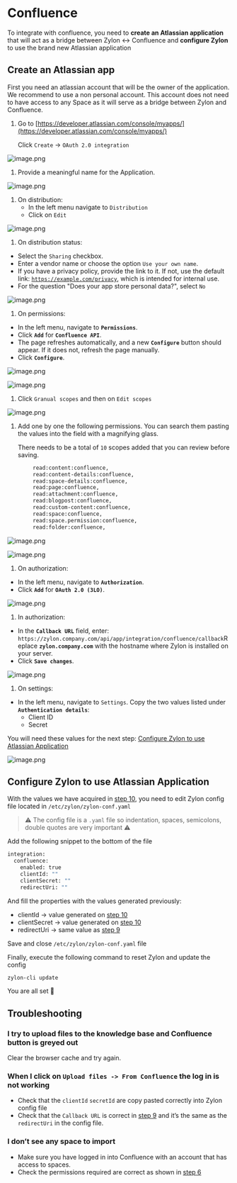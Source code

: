 # Confluence

To integrate with confluence, you need to **create an Atlassian application** that will act as a bridge between Zylon ↔ Confluence and **configure Zylon** to use the brand new Atlassian application

## Create an Atlassian app

First you need an atlassian account that will be the owner of the application. We recommend to use a non personal account. This account does not need to have access to any Space as it will serve as a bridge between Zylon and Confluence.

1. Go to [https://developer.atlassian.com/console/myapps/](https://developer.atlassian.com/console/myapps/)
    
    Click `Create` → `OAuth 2.0 integration`
    

![image.png](Confluence%201bd00531e9a78044abfdfcbad95408d1/image.png)

1. Provide a meaningful name for the Application.

![image.png](Confluence%201bd00531e9a78044abfdfcbad95408d1/image%201.png)

1. On distribution:
    - In the left menu navigate to `Distribution`
    - Click on `Edit`

![image.png](Confluence%201bd00531e9a78044abfdfcbad95408d1/image%202.png)

1. On distribution status:
- Select the `Sharing` checkbox.
- Enter a vendor name or choose the option `Use your own name`.
- If you have a privacy policy, provide the link to it. If not, use the default link: [`https://example.com/privacy`](https://example.com/privacy), which is intended for internal use.
- For the question "Does your app store personal data?", select `No`

![image.png](Confluence%201bd00531e9a78044abfdfcbad95408d1/image%203.png)

1.  On permissions: 
- In the left menu, navigate to **`Permissions`**.
- Click **`Add`** for **`Confluence API`**.
- The page refreshes automatically, and a new **`Configure`** button should appear. If it does not, refresh the page manually.
- Click **`Configure`**.

![image.png](Confluence%201bd00531e9a78044abfdfcbad95408d1/image%204.png)

![image.png](Confluence%201bd00531e9a78044abfdfcbad95408d1/image%205.png)

1. Click `Granual scopes` and then on `Edit scopes` 

![image.png](Confluence%201bd00531e9a78044abfdfcbad95408d1/image%206.png)

1. Add one by one the following permissions. You can search them pasting the values into the field with a magnifying glass.
    
    There needs to be a total of `10` scopes added that you can review before saving.
    

```bash
        read:content:confluence,
        read:content-details:confluence,
        read:space-details:confluence,
        read:page:confluence,
        read:attachment:confluence,
        read:blogpost:confluence,
        read:custom-content:confluence,
        read:space:confluence,
        read:space.permission:confluence,
        read:folder:confluence,

```

![image.png](Confluence%201bd00531e9a78044abfdfcbad95408d1/image%207.png)

![image.png](Confluence%201bd00531e9a78044abfdfcbad95408d1/image%208.png)

1. On authorization:
- In the left menu, navigate to **`Authorization`**.
- Click **`Add`** for **`OAuth 2.0 (3LO)`**.

![image.png](Confluence%201bd00531e9a78044abfdfcbad95408d1/image%209.png)

1. In authorization:
- In the **`Callback URL`** field, enter:
`https://zylon.company.com/api/app/integration/confluence/callback`Replace **`zylon.company.com`** with the hostname where Zylon is installed on your server.
- Click **`Save changes`**.

![image.png](Confluence%201bd00531e9a78044abfdfcbad95408d1/image%2010.png)

1. On settings:
- In the left menu, navigate to `Settings`. Copy the two values listed under **`Authentication details`**:
    - Client ID
    - Secret

You will need these values for the next step: [Configure Zylon to use Atlassian Application](https://www.notion.so/Configure-Zylon-to-use-Atlassian-Application-19e00531e9a78026896ae201cb7e2cf3?pvs=21) 

![image.png](Confluence%201bd00531e9a78044abfdfcbad95408d1/image%2011.png)

## Configure Zylon to use Atlassian Application

With the values we have acquired in [step 10](https://www.notion.so/ARCHIVED-Confluence-integration-doc-19d00531e9a7809baad3f8131f968d12?pvs=21), you need to edit Zylon config file located in `/etc/zylon/zylon-conf.yaml` 

> ⚠️ The config file is a `.yaml` file so indentation, spaces, semicolons, double quotes are very important ⚠️
> 

Add the following snippet to the bottom of the file

```bash
integration:
  confluence:
    enabled: true
    clientId: ""
    clientSecret: ""
    redirectUri: ""  

```

And fill the properties with the values generated previously:

- clientId → value generated on [step 10](https://www.notion.so/ARCHIVED-Confluence-integration-doc-19d00531e9a7809baad3f8131f968d12?pvs=21)
- clientSecret → value generated on [step 10](https://www.notion.so/ARCHIVED-Confluence-integration-doc-19d00531e9a7809baad3f8131f968d12?pvs=21)
- redirectUri → same value as [step 9](https://www.notion.so/ARCHIVED-Confluence-integration-doc-19d00531e9a7809baad3f8131f968d12?pvs=21)

Save and close `/etc/zylon/zylon-conf.yaml` file

Finally, execute the following command to reset Zylon and update the config

```bash
zylon-cli update
```

You are all set 🎉

## Troubleshooting

### I try to upload files to the knowledge base and Confluence button is greyed out

Clear the browser cache and try again.

### When I click on `Upload files -> From Confluence` the log in is not working

- Check that the `clientId` `secretId` are copy pasted correctly into Zylon config file
- Check that the `Callback URL` is correct in [step 9](https://www.notion.so/ARCHIVED-Confluence-integration-doc-19d00531e9a7809baad3f8131f968d12?pvs=21) and it’s the same as the `redirectUri` in the config file.

### I don’t see any space to import

- Make sure you have logged in into Confluence with an account that has access to spaces.
- Check the permissions required are correct as shown in [step 6](https://www.notion.so/ARCHIVED-Confluence-integration-doc-19d00531e9a7809baad3f8131f968d12?pvs=21)
